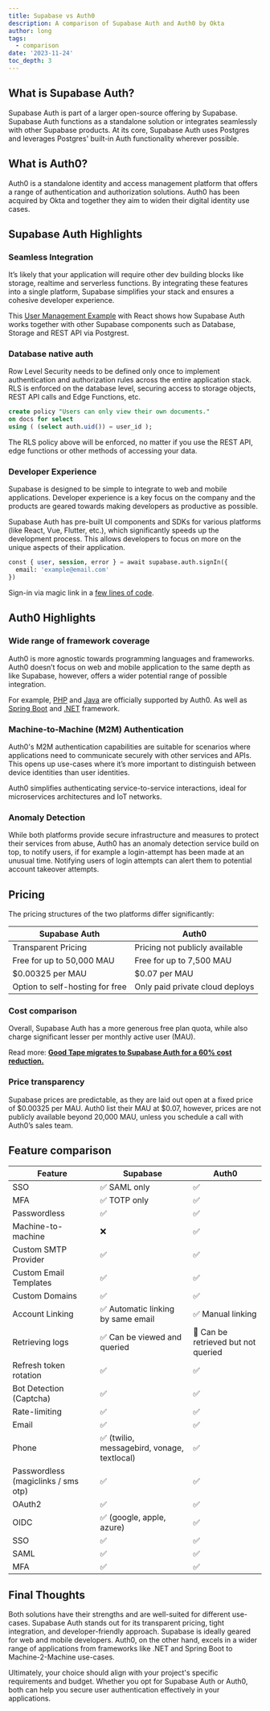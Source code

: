 ```yaml
---
title: Supabase vs Auth0
description: A comparison of Supabase Auth and Auth0 by Okta
author: long
tags:
  - comparison
date: '2023-11-24'
toc_depth: 3
---
```


## What is Supabase Auth?

Supabase Auth is part of a larger open-source offering by Supabase. Supabase Auth functions as a standalone solution or integrates seamlessly with other Supabase products. At its core, Supabase Auth uses Postgres and leverages Postgres' built-in Auth functionality wherever possible.

## What is Auth0?

Auth0 is a standalone identity and access management platform that offers a range of authentication and authorization solutions. Auth0 has been acquired by Okta and together they aim to widen their digital identity use cases.

## Supabase Auth Highlights

### Seamless Integration

It’s likely that your application will require other dev building blocks like storage, realtime and serverless functions. By integrating these features into a single platform, Supabase simplifies your stack and ensures a cohesive developer experience.

This [User Management Example](https://supabase.com/docs/guides/getting-started/tutorials/with-react) with React shows how Supabase Auth works together with other Supabase components such as Database, Storage and REST API via Postgrest.

### Database native auth

Row Level Security needs to be defined only once to implement authentication and authorization rules across the entire application stack. RLS is enforced on the database level, securing access to storage objects, REST API calls and Edge Functions, etc.

```sql
create policy "Users can only view their own documents."
on docs for select
using ( (select auth.uid()) = user_id );
```

The RLS policy above will be enforced, no matter if you use the REST API, edge functions or other methods of accessing your data.

### Developer Experience

Supabase is designed to be simple to integrate to web and mobile applications. Developer experience is a key focus on the company and the products are geared towards making developers as productive as possible.

Supabase Auth has pre-built UI components and SDKs for various platforms (like React, Vue, Flutter, etc.), which significantly speeds up the development process. This allows developers to focus on more on the unique aspects of their application.

```sql
const { user, session, error } = await supabase.auth.signIn({
  email: 'example@email.com'
})
```

Sign-in via magic link in a [few lines of code](https://supabase.com/docs/guides/auth/passwordless-login/auth-magic-link?language=js#sign-in-with-magic-link).

## Auth0 Highlights

### Wide range of framework coverage

Auth0 is more agnostic towards programming languages and frameworks. Auth0 doesn’t focus on web and mobile application to the same depth as like Supabase, however, offers a wider potential range of possible integration.

For example, [PHP](https://github.com/auth0/auth0-PHP) and [Java](https://github.com/auth0/auth0-java) are officially supported by Auth0. As well as [Spring Boot](https://github.com/auth0-samples/auth0-spring-boot-login-samples) and [.NET](https://github.com/auth0/auth0-dotnet-templates) framework.

### Machine-to-Machine (M2M) Authentication

Auth0's M2M authentication capabilities are suitable for scenarios where applications need to communicate securely with other services and APIs. This opens up use-cases where it’s more important to distinguish between device identities than user identities.

Auth0 simplifies authenticating service-to-service interactions, ideal for microservices architectures and IoT networks.

### Anomaly Detection

While both platforms provide secure infrastructure and measures to protect their services from abuse, Auth0 has an anomaly detection service build on top, to notify users, if for example a login-attempt has been made at an unusual time. Notifying users of login attempts can alert them to potential account takeover attempts.

## Pricing

The pricing structures of the two platforms differ significantly:

| Supabase Auth                   | Auth0                           |
| ------------------------------- | ------------------------------- |
| Transparent Pricing             | Pricing not publicly available  |
| Free for up to 50,000 MAU       | Free for up to 7,500 MAU        |
| $0.00325 per MAU                | $0.07 per MAU                   |
| Option to self-hosting for free | Only paid private cloud deploys |

### Cost comparison

Overall, Supabase Auth has a more generous free plan quota, while also charge significant lesser per monthly active user (MAU).

Read more: **[Good Tape migrates to Supabase Auth for a 60% cost reduction.](https://supabase.com/customers/good-tape)**

### Price transparency

Supabase prices are predictable, as they are laid out open at a fixed price of $0.00325 per MAU. Auth0 list their MAU at $0.07, however, prices are not publicly available beyond 20,000 MAU, unless you schedule a call with Auth0’s sales team.

## Feature comparison

| Feature                             | Supabase                                    | Auth0                               |
| ----------------------------------- | ------------------------------------------- | ----------------------------------- |
| SSO                                 | ✅ SAML only                                | ✅                                  |
| MFA                                 | ✅ TOTP only                                | ✅                                  |
| Passwordless                        | ✅                                          | ✅                                  |
| Machine-to-machine                  | ❌                                          | ✅                                  |
| Custom SMTP Provider                | ✅                                          | ✅                                  |
| Custom Email Templates              | ✅                                          | ✅                                  |
| Custom Domains                      | ✅                                          | ✅                                  |
| Account Linking                     | ✅ Automatic linking by same email          | ✅ Manual linking                   |
| Retrieving logs                     | ✅ Can be viewed and queried                | 🔸 Can be retrieved but not queried |
| Refresh token rotation              | ✅                                          | ✅                                  |
| Bot Detection (Captcha)             | ✅                                          | ✅                                  |
| Rate-limiting                       | ✅                                          | ✅                                  |
| Email                               | ✅                                          | ✅                                  |
| Phone                               | ✅ (twilio, messagebird, vonage, textlocal) | ✅                                  |
| Passwordless (magiclinks / sms otp) | ✅                                          | ✅                                  |
| OAuth2                              | ✅                                          | ✅                                  |
| OIDC                                | ✅ (google, apple, azure)                   | ✅                                  |
| SSO                                 | ✅                                          | ✅                                  |
| SAML                                | ✅                                          | ✅                                  |
| MFA                                 | ✅                                          | ✅                                  |

## Final Thoughts

Both solutions have their strengths and are well-suited for different use-cases. Supabase Auth stands out for its transparent pricing, tight integration, and developer-friendly approach. Supabase is ideally geared for web and mobile developers. Auth0, on the other hand, excels in a wider range of applications from frameworks like .NET and Spring Boot to Machine-2-Machine use-cases.

Ultimately, your choice should align with your project's specific requirements and budget. Whether you opt for Supabase Auth or Auth0, both can help you secure user authentication effectively in your applications.
